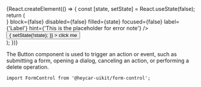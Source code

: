 

<!-- Meta -->

<Meta title="Components/FormControl" component={FormControl} />

<!-- Canvas -->

<Story name="FormControl">
  {React.createElement(() => {
    const [state, setState] = React.useState(false);
    return (
      <div>
        <FormControl
          leftIcon={<Clock />}
          block={false}
          disabled={false}
          filled={state}
          focused={false}
          label={'Label'}
          hint={'This is the placeholder for error note'}
        />
        <button
          onClick={() => {
            setState(!state);
          }}
        >
          click me
        </button>
      </div>
    );
  })}
</Story>

<!-- Docs -->

<ComponentHeader
  name="FormControl"
  version={version}
  stage={1}
  design="https://www.figma.com/file/rrvkvQEoVTOHa7MzyKSaoz/OTP-Design-System?node-id=1111%3A116509"
/>

The Button component is used to trigger an action or event, such as submitting a form, opening a dialog, canceling an action, or performing a delete operation.

```tsx
import FormControl from '@heycar-uikit/form-control';
```

<!-- Description
<TabContainer
  tabs={[
    { label: 'Description', component: <Description /> },
    { label: 'Props', component: <Props of={FormControl} /> },
    { label: 'Changelog', component: <Changelog /> },
  ]}
/>
 -->
